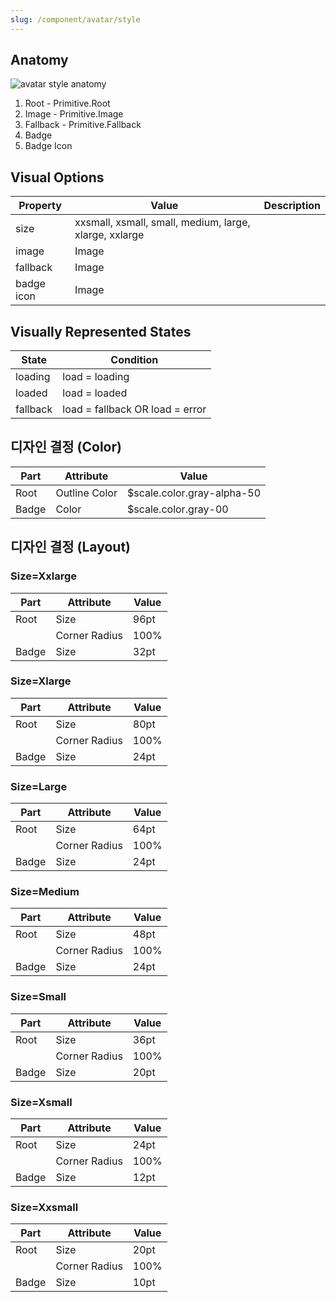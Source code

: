 ```yaml
---
slug: /component/avatar/style
---
```


## Anatomy

<Anatomy>![avatar style anatomy](./images/avatar-style-anatomy.png)</Anatomy>

1. Root - Primitive.Root
2. Image - Primitive.Image
3. Fallback - Primitive.Fallback
4. Badge
5. Badge Icon

## Visual Options

| Property   | Value                                                  | Description |
| ---------- | ------------------------------------------------------ | ----------- |
| size       | xxsmall, xsmall, small, medium, large, xlarge, xxlarge |             |
| image      | Image                                                  |             |
| fallback   | Image                                                  |             |
| badge icon | Image                                                  |             |

## Visually Represented States

| State    | Condition                       |
| -------- | ------------------------------- |
| loading  | load = loading                  |
| loaded   | load = loaded                   |
| fallback | load = fallback OR load = error |

## 디자인 결정 (Color)

| Part  | Attribute     | Value                      |
| ----- | ------------- | -------------------------- |
| Root  | Outline Color | $scale.color.gray-alpha-50 |
| Badge | Color         | $scale.color.gray-00       |

## 디자인 결정 (Layout)

### Size=Xxlarge

| Part  | Attribute     | Value |
| ----- | ------------- | ----- |
| Root  | Size          | 96pt  |
|       | Corner Radius | 100%  |
| Badge | Size          | 32pt  |

### Size=Xlarge

| Part  | Attribute     | Value |
| ----- | ------------- | ----- |
| Root  | Size          | 80pt  |
|       | Corner Radius | 100%  |
| Badge | Size          | 24pt  |

### Size=Large

| Part  | Attribute     | Value |
| ----- | ------------- | ----- |
| Root  | Size          | 64pt  |
|       | Corner Radius | 100%  |
| Badge | Size          | 24pt  |

### Size=Medium

| Part  | Attribute     | Value |
| ----- | ------------- | ----- |
| Root  | Size          | 48pt  |
|       | Corner Radius | 100%  |
| Badge | Size          | 24pt  |

### Size=Small

| Part  | Attribute     | Value |
| ----- | ------------- | ----- |
| Root  | Size          | 36pt  |
|       | Corner Radius | 100%  |
| Badge | Size          | 20pt  |

### Size=Xsmall

| Part  | Attribute     | Value |
| ----- | ------------- | ----- |
| Root  | Size          | 24pt  |
|       | Corner Radius | 100%  |
| Badge | Size          | 12pt  |

### Size=Xxsmall

| Part  | Attribute     | Value |
| ----- | ------------- | ----- |
| Root  | Size          | 20pt  |
|       | Corner Radius | 100%  |
| Badge | Size          | 10pt  |
